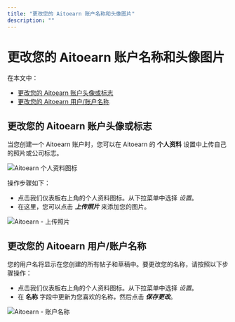 ```yaml
---
title: "更改您的 Aitoearn 账户名称和头像图片"
description: ""
---
```


# 更改您的 Aitoearn 账户名称和头像图片

在本文中：
- [更改您的 Aitoearn 账户头像或标志](#更改您的-Aitoearn-账户头像或标志-zr6d4)
- [更改您的 Aitoearn 用户/账户名称](#更改您的-Aitoearn-用户账户名称-thUA3)

## 更改您的 Aitoearn 账户头像或标志

当您创建一个 Aitoearn 账户时，您可以在 Aitoearn 的 **个人资料** 设置中上传自己的照片或公司标志。

![Aitoearn 个人资料图标](//d33v4339jhl8k0.cloudfront.net/docs/assets/64cb6cf86d4a3e191f237e66/图片s/65b2fbb620e3b82eb738df96/文件-koG7p4QsIb.jpg)

操作步骤如下：
- 点击我们仪表板右上角的个人资料图标。从下拉菜单中选择 *设置*。
- 在这里，您可以点击 ***上传照片*** 来添加您的图片。

![Aitoearn - 上传照片](//d33v4339jhl8k0.cloudfront.net/docs/assets/64cb6cf86d4a3e191f237e66/图片s/67ae761779ed503a740ba418/文件-jx92aH1Z5l.jpg)

## 更改您的 Aitoearn 用户/账户名称

您的用户名将显示在您创建的所有帖子和草稿中。要更改您的名称，请按照以下步骤操作：

- 点击我们仪表板右上角的个人资料图标。从下拉菜单中选择 *设置*。
- 在 **名称** 字段中更新为您喜欢的名称，然后点击 ***保存更改***。

![Aitoearn - 账户名称](//d33v4339jhl8k0.cloudfront.net/docs/assets/64cb6cf86d4a3e191f237e66/图片s/67ae76792a7d072bac8aa19c/文件-bhkVmf9nhl.jpg)
